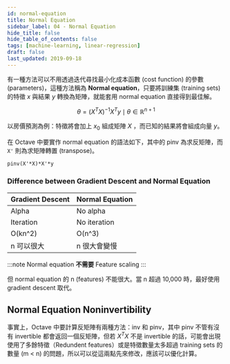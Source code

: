 ```yaml
---
id: normal-equation
title: Normal Equation
sidebar_label: 04 - Normal Equation
hide_title: false
hide_table_of_contents: false
tags: [machine-learning, linear-regression]
draft: false
last_updated: 2019-09-18
---
```


有一種方法可以不用透過迭代尋找最小化成本函數 (cost function) 的參數 (parameters)，這種方法稱為 **Normal equation**，只要將訓練集 (training sets) 的特徵 $x$ 與結果 $y$ 轉換為矩陣，就能套用 normal equation 直接得到最佳解。

$$
\theta = (X^TX)^{-1}X^Ty \mid \theta \in \mathbb{R}^{n+1}
$$

以房價預測為例：特徵將會加上 $x_0$ 組成矩陣 $X$ ，而已知的結果將會組成向量 $y$。

<fig
  src="/img/learning/machine-learning/02-linear-regression/04-normal-equation/normal_equation_example.png"
  caption="Normal Equation Example"
/>

在 Octave 中要實作 normal equation 的語法如下，其中的 pinv 為求反矩陣，而 `X'` 則為求矩陣轉置 (transpose)。

```
pinv(X'*X)*X'*y
```

### Difference between Gradient Descent and Normal Equation

| Gradient Descent | Normal Equation |
| :--------------- | :-------------- |
| Alpha            | No alpha        |
| Iteration        | No iteration    |
| O\(kn^2\)        | O\(n^3\)        |
| n 可以很大       | n 很大會變慢    |

:::note
Normal equation **不需要** Feature scaling
:::

但 normal equation 的 n (features) 不能很大。當 n 超過 10,000 時，最好使用 gradient descent 取代。

## Normal Equation Noninvertibility

事實上，Octave 中要計算反矩陣有兩種方法：inv 和 pinv，其中 pinv 不管有沒有 invertible 都會返回一個反矩陣，但若 $X^TX$ 不是 invertible 的話，可能會出現使用了多餘特徵（Redundent features）或是特徵數量太多超過 training sets 的數量 (m < n) 的問題，所以可以從這兩點先來修改，應該可以優化計算。
